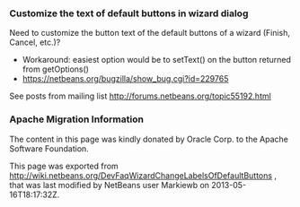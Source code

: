 <!--

    Licensed to the Apache Software Foundation (ASF) under one
    or more contributor license agreements.  See the NOTICE file
    distributed with this work for additional information
    regarding copyright ownership.  The ASF licenses this file
    to you under the Apache License, Version 2.0 (the
    "License"); you may not use this file except in compliance
    with the License.  You may obtain a copy of the License at

      http://www.apache.org/licenses/LICENSE-2.0

    Unless required by applicable law or agreed to in writing,
    software distributed under the License is distributed on an
    "AS IS" BASIS, WITHOUT WARRANTIES OR CONDITIONS OF ANY
    KIND, either express or implied.  See the License for the
    specific language governing permissions and limitations
    under the License.

-->
===Customize the text of default buttons in wizard dialog===

Need to customize the button text of the default buttons of a wizard (Finish, Cancel, etc.)?

* Workaround: easiest option would be to setText() on the button returned from getOptions()
* https://netbeans.org/bugzilla/show_bug.cgi?id=229765

See posts from mailing list http://forums.netbeans.org/topic55192.html

===Apache Migration Information===

The content in this page was kindly donated by Oracle Corp. to the
Apache Software Foundation.

This page was exported from http://wiki.netbeans.org/DevFaqWizardChangeLabelsOfDefaultButtons , 
that was last modified by NetBeans user Markiewb 
on 2013-05-16T18:17:32Z.

